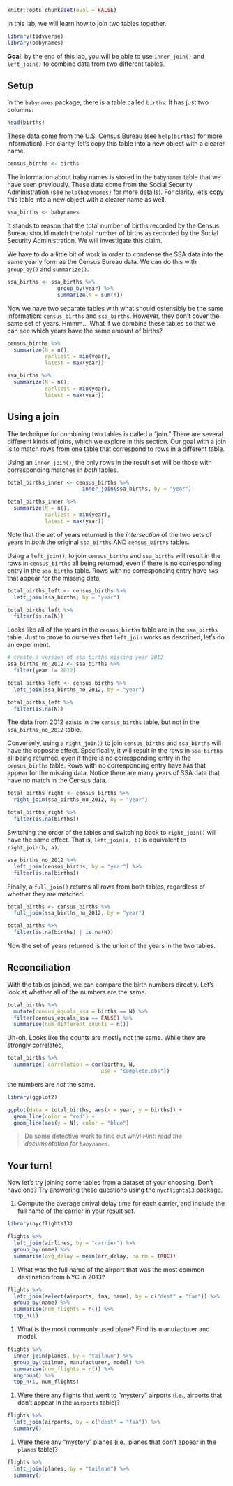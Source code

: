 ```r
knitr::opts_chunk$set(eval = FALSE)
```

In this lab, we will learn how to join two tables together. 

```r
library(tidyverse)
library(babynames)
```

**Goal**: by the end of this lab, you will be able to use `inner_join()` and `left_join()` to combine data from two different tables. 

## Setup

In the `babynames` package, there is a table called `births`. It has just two columns:

```r
head(births)
```

These data come from the U.S. Census Bureau (see `help(births)` for more information). For clarity, let's copy this table into a new object with a clearer name.

```r
census_births <- births
```

The information about baby names is stored in the `babynames` table that we have seen previously. These data come from the Social Security Administration (see `help(babynames)` for more details). For clarity, let's copy this table into a new object with a clearer name as well. 

```r
ssa_births <- babynames
```

It stands to reason that the total number of births recorded by the Census Bureau should match the total number of births as recorded by the Social Security Administration. We will investigate this claim. 

We have to do a little bit of work in order to condense the SSA data into the same yearly form as the Census Bureau data. We can do this with `group_by()` and `summarize()`. 

```r
ssa_births <- ssa_births %>% 
                group_by(year) %>%
                summarize(N = sum(n))
```

Now we have two separate tables with what should ostensibly be the same information: `census_births` and `ssa_births`. However, they don't cover the same set of years. Hmmm... What if we combine these tables so that we can see which years have the same amount of births? 

```r
census_births %>%
  summarize(N = n(), 
            earliest = min(year), 
            latest = max(year))

ssa_births %>%
  summarize(N = n(), 
            earliest = min(year), 
            latest = max(year))
```

## Using a join

The technique for combining two tables is called a "join." There are several different kinds of joins, which we explore in this section. Our goal with a join is to match rows from one table that correspond to rows in a different table. 

Using an `inner_join()`, the only rows in the result set will be those with corresponding matches in *both* tables. 

```r
total_births_inner <- census_births %>%
                        inner_join(ssa_births, by = "year")

total_births_inner %>% 
  summarize(N = n(), 
            earliest = min(year), 
            latest = max(year))
```

Note that the set of years returned is the *intersection* of the two sets of years in *both* the original `ssa_births` AND `census_births` tables. 

Using a `left_join()`, to join `census_births` and `ssa_births` will result in the rows in `census_births` all being returned, even if there is no corresponding entry in the `ssa_births` table. Rows with no corresponding entry have `NA`s that appear for the missing data.

```r
total_births_left <- census_births %>%
  left_join(ssa_births, by = "year")

total_births_left %>%
  filter(is.na(N))
```

Looks like all of the years in the `census_births` table are in the `ssa_births` table. Just to prove to ourselves that `left_join` works as described, let's do an experiment. 

```r

# create a version of ssa_births missing year 2012
ssa_births_no_2012 <- ssa_births %>%
  filter(year != 2012)

total_births_left <- census_births %>%
  left_join(ssa_births_no_2012, by = "year")

total_births_left %>%
  filter(is.na(N))

```

The data from 2012 exists in the `census_births` table, but not in the `ssa_births_no_2012` table. 


Conversely, using a `right_join()` to join `census_births` and `ssa_births` will have the opposite effect. Specifically, it will result in the rows in `ssa_births` all being returned, even if there is no corresponding entry in the `census_births` table. Rows with no corresponding entry have `NA`s that appear for the missing data. Notice there are many years of SSA data that have no match in the Census data. 

```r
total_births_right <- census_births %>%
  right_join(ssa_births_no_2012, by = "year")

total_births_right %>%
  filter(is.na(births))
```

Switching the order of the tables and switching back to `right_join()` will have the same effect. That is, `left_join(a, b)` is equivalent to `right_join(b, a)`. 

```r
ssa_births_no_2012 %>%
  left_join(census_births, by = "year") %>%
  filter(is.na(births))
```

Finally, a `full_join()` returns all rows from both tables, regardless of whether they are matched. 

```r
total_births <- census_births %>%
  full_join(ssa_births_no_2012, by = "year")

total_births %>%
  filter(is.na(births) | is.na(N))
```

Now the set of years returned is the union of the years in the two tables. 


## Reconciliation

With the tables joined, we can compare the birth numbers directly. Let's look at whether all of the numbers are the same. 

```r

total_births %>%
  mutate(census_equals_ssa = births == N) %>%
  filter(census_equals_ssa == FALSE) %>% 
  summarise(num_different_counts = n())

```

Uh-oh. Looks like the counts are mostly not the same. While they are strongly correlated,

```r
total_births %>%
  summarize( correlation = cor(births, N, 
                              use = "complete.obs"))
```

the numbers are *not* the same. 

```r
library(ggplot2)

ggplot(data = total_births, aes(x = year, y = births)) +
  geom_line(color = "red") + 
  geom_line(aes(y = N), color = "blue")
```

> Do some detective work to find out why! _Hint: read the documentation for `babynames`_.

## Your turn!
Now let's try joining some tables from a dataset of your choosing. Don't have one? Try answering these questions using the `nycflights13` package.

#. Compute the average arrival delay time for each carrier, and include the full name of the carrier in your result set.

```r
library(nycflights13)

flights %>%
  left_join(airlines, by = "carrier") %>%
  group_by(name) %>%
  summarise(avg_delay = mean(arr_delay, na.rm = TRUE))
```


#. What was the full name of the airport that was the most common destination from NYC in 2013? 

```r
flights %>%
  left_join(select(airports, faa, name), by = c("dest" = "faa")) %>%
  group_by(name) %>%
  summarise(num_flights = n()) %>%
  top_n(1)
```

#. What is the most commonly used plane? Find its manufacturer and model.
```r
flights %>%
  inner_join(planes, by = "tailnum") %>%
  group_by(tailnum, manufacturer, model) %>%
  summarise(num_flights = n()) %>%
  ungroup() %>%
  top_n(1, num_flights)
```

#. Were there any flights that went to "mystery" airports (i.e., airports that don't appear in the `airports` table)? 

```r
flights %>%
  left_join(airports, by = c("dest" = "faa")) %>%
  summary()
```


#. Were there any "mystery" planes (i.e., planes that don't appear in the `planes` table)? 

```r
flights %>%
  left_join(planes, by = "tailnum") %>%
  summary()
```